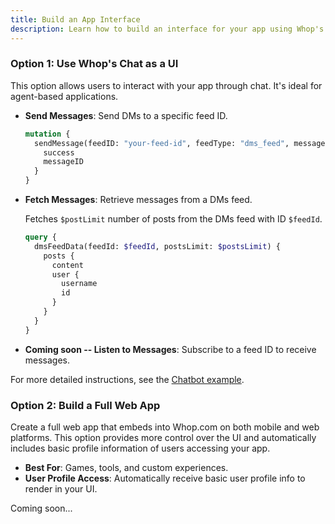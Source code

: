 ```yaml
---
title: Build an App Interface
description: Learn how to build an interface for your app using Whop's chat or by embedding a full web app.
---
```




### Option 1: Use Whop's Chat as a UI

This option allows users to interact with your app through chat. It's ideal for agent-based applications.

- **Send Messages**: Send DMs to a specific feed ID.

  ```graphql
  mutation {
    sendMessage(feedID: "your-feed-id", feedType: "dms_feed", message: "Hello, World!") {
      success
      messageID
    }
  }
  ```

- **Fetch Messages**: Retrieve messages from a DMs feed.
  
  Fetches `$postLimit` number of posts from the DMs feed with ID `$feedId`.

  ```graphql
  query {
    dmsFeedData(feedId: $feedId, postsLimit: $postsLimit) {
      posts {
        content
        user {
          username
          id
        }
      }
    }
  }
  ```

- **Coming soon -- Listen to Messages**: Subscribe to a feed ID to receive messages.

For more detailed instructions, see the [Chatbot example](/examples/chatbot).

### Option 2: Build a Full Web App

Create a full web app that embeds into Whop.com on both mobile and web platforms. This option provides more control over the UI and automatically includes basic profile information of users accessing your app.

- **Best For**: Games, tools, and custom experiences.
- **User Profile Access**: Automatically receive basic user profile info to render in your UI.

Coming soon...